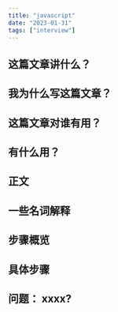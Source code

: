 ```yaml
---
title: "javascript"
date: "2023-01-31"
tags: ["interview"]
---
```


## 这篇文章讲什么？

## 我为什么写这篇文章？

## 这篇文章对谁有用？

## 有什么用？

## 正文

## 一些名词解释

## 步骤概览

## 具体步骤

## 问题： xxxx?
